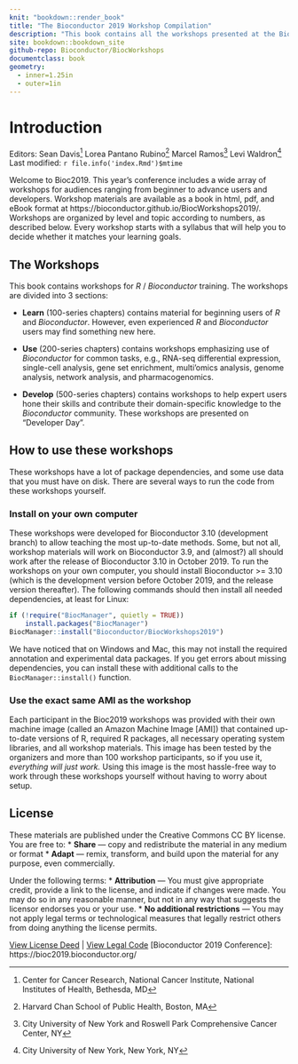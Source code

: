 ```yaml
---
knit: "bookdown::render_book"
title: "The Bioconductor 2019 Workshop Compilation"
description: "This book contains all the workshops presented at the Bioconductor 2019 Conference"
site: bookdown::bookdown_site
github-repo: Bioconductor/BiocWorkshops
documentclass: book
geometry:
  - inner=1.25in
  - outer=1in
---
```


# Introduction {-}

Editors:
    Sean Davis^[Center for Cancer Research, National Cancer Institute, National Institutes of Health, Bethesda, MD]
    Lorea Pantano Rubino^[Harvard Chan School of Public Health, Boston, MA]
    Marcel Ramos^[City University of New York and Roswell Park Comprehensive Cancer Center, NY]
    Levi Waldron^[City University of New York, New York, NY]
     <br/>
Last modified: `r file.info('index.Rmd')$mtime`

Welcome to Bioc2019. This year's conference includes a wide array of workshops
for audiences ranging from beginner to advance users and developers. Workshop
materials are available as a book in html, pdf, and eBook format at
https://bioconductor.github.io/BiocWorkshops2019/. Workshops are organized by level
and topic according to numbers, as described below. Every workshop starts with a
syllabus that will help you to decide whether it matches your learning goals.

## The Workshops

This book contains workshops for _R_ / _Bioconductor_
training. The workshops are divided into 3 sections:

- **Learn** (100-series chapters) contains material for beginning
  users of _R_ and _Bioconductor_. However, even experienced _R_ and _Bioconductor_
  users may find something new here.

- **Use** (200-series chapters) contains workshops emphasizing use of
  _Bioconductor_ for common tasks, e.g., RNA-seq differential
  expression, single-cell analysis, gene set enrichment, multi'omics analysis,
  genome analysis, network analysis, and pharmacogenomics.

- **Develop** (500-series chapters) contains workshops to help expert
  users hone their skills and contribute their domain-specific
  knowledge to the _Bioconductor_ community. These workshops are presented
  on "Developer Day".

## How to use these workshops

These workshops have a lot of package dependencies, and some use data
that you must have on disk. There are several ways to run the code
from these workshops yourself.

### Install on your own computer

These workshops were developed for Bioconductor 3.10 (development
branch) to allow teaching the most up-to-date methods. Some, but not
all, workshop materials will work on Bioconductor 3.9, and (almost?)
all should work after the release of Bioconductor 3.10 in October 2019.
To run the workshops on your own computer, you should install
Bioconductor >= 3.10 (which is the development version before October
2019, and the release version thereafter). The following commands
should then install all needed dependencies, at least for Linux:

```r
if (!require("BiocManager", quietly = TRUE))
    install.packages("BiocManager")
BiocManager::install("Bioconductor/BiocWorkshops2019")
```

We have noticed that on Windows and Mac, this may not install the
required annotation and experimental data packages. If you get errors
about missing dependencies, you can install these with additional
calls to the `BiocManager::install()` function.

### Use the exact same AMI as the workshop

Each participant in the Bioc2019 workshops was provided with their own
machine image (called an Amazon Machine Image [AMI]) that contained
up-to-date versions of R, required R packages, all necessary operating
system libraries, and all workshop materials. This image has been
tested by the organizers and more than 100 workshop participants, so
if you use it, *everything will just work.* Using this image is the
most hassle-free way to work through these workshops yourself without
having to worry about setup.

## License

These materials are published under the Creative Commons CC BY license. You are free to:
* **Share** — copy and redistribute the material in any medium or format
* **Adapt** — remix, transform, and build upon the material for any purpose, even commercially.

Under the following terms:
* **Attribution** — You must give appropriate credit, provide a link to the license, and indicate if changes were made. You may do so in any reasonable manner, but not in any way that suggests the licensor endorses you or your use.
* **No additional restrictions** — You may not apply legal terms or technological measures that legally restrict others from doing anything the license permits.

[View License Deed](https://creativecommons.org/licenses/by/4.0) | [View Legal Code](https://creativecommons.org/licenses/by/4.0/legalcode)
[Bioconductor 2019 Conference]: https://bioc2019.bioconductor.org/
